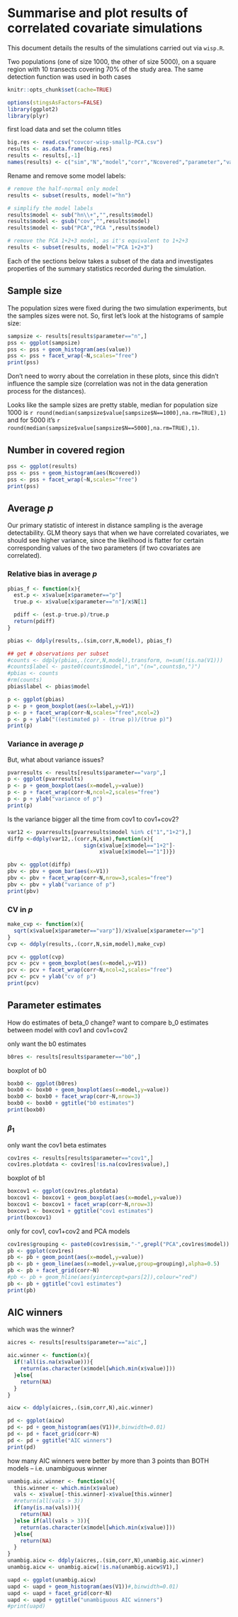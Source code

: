 Summarise and plot results of correlated covariate simulations
==============================================================

This document details the results of the simulations carried out via `wisp.R`.

Two populations (one of size 1000, the other of size 5000), on a square region with 10 transects covering 70% of the study area. The same detection function was used in both cases


```r
knitr::opts_chunk$set(cache=TRUE)
```

```r
options(stingsAsFactors=FALSE)
library(ggplot2)
library(plyr)
```

first load data and set the column titles
```r
big.res <- read.csv("covcor-wisp-smallp-PCA.csv")
results <- as.data.frame(big.res)
results <- results[,-1]
names(results) <- c("sim","N","model","corr","Ncovered","parameter","value")
```

Rename and remove some model labels:

```r
# remove the half-normal only model
results <- subset(results, model!="hn")

# simplify the model labels
results$model <- sub("hn\\+","",results$model)
results$model <- gsub("cov","",results$model)
results$model <- sub("PCA","PCA ",results$model)

# remove the PCA 1+2+3 model, as it's equivalent to 1+2+3
results <- subset(results, model!="PCA 1+2+3")
```

Each of the sections below takes a subset of the data and investigates properties of the summary statistics recorded during the simulation.

## Sample size

The population sizes were fixed during the two simulation experiments, but the samples sizes were not. So, first let's look at the histograms of sample size:

```r
sampsize <- results[results$parameter=="n",]
pss <- ggplot(sampsize)
pss <- pss + geom_histogram(aes(value))
pss <- pss + facet_wrap(~N,scales="free")
print(pss)
```

Don't need to worry about the correlation in these plots, since this didn't influence the sample size (correlation was not in the data generation process for the distances).

Looks like the sample sizes are pretty stable, median for population size 1000 is `r round(median(sampsize$value[sampsize$N==1000],na.rm=TRUE),1)` and for 5000 it's `r round(median(sampsize$value[sampsize$N==5000],na.rm=TRUE),1)`.

## Number in covered region

```r
pss <- ggplot(results)
pss <- pss + geom_histogram(aes(Ncovered))
pss <- pss + facet_wrap(~N,scales="free")
print(pss)
```


## Average $p$

Our primary statistic of interest in distance sampling is the average detectability. GLM theory says that when we have correlated covariates, we should see higher variance, since the likelihood is flatter for certain corresponding values of the two parameters (if two covariates are correlated).

### Relative bias in average $p$

```r
pbias_f <- function(x){
  est.p <- x$value[x$parameter=="p"]
  true.p <- x$value[x$parameter=="n"]/x$N[1]

  pdiff <- (est.p-true.p)/true.p
  return(pdiff)
}

pbias <- ddply(results,.(sim,corr,N,model), pbias_f)

## get # observations per subset
#counts <- ddply(pbias,.(corr,N,model),transform, n=sum(!is.na(V1)))
#counts$label <- paste0(counts$model,"\n","(n=",counts$n,")")
#pbias <- counts
#rm(counts)
pbias$label <- pbias$model
```

```r
p <- ggplot(pbias)
p <- p + geom_boxplot(aes(x=label,y=V1))
p <- p + facet_wrap(corr~N,scales="free",ncol=2)
p <- p + ylab("((estimated p) - (true p))/(true p)")
print(p)
```


### Variance in average $p$

But, what about variance issues?

```r
pvarresults <- results[results$parameter=="varp",]
p <- ggplot(pvarresults)
p <- p + geom_boxplot(aes(x=model,y=value))
p <- p + facet_wrap(corr~N,ncol=2,scales="free")
p <- p + ylab("variance of p")
print(p)
```

Is the variance bigger all the time from cov1 to cov1+cov2?

```r
var12 <- pvarresults[pvarresults$model %in% c("1","1+2"),]
diffp <-ddply(var12,.(corr,N,sim),function(x){
                        sign(x$value[x$model=="1+2"]-
                             x$value[x$model=="1"])}) 
```

```r
pbv <- ggplot(diffp)
pbv <- pbv + geom_bar(aes(x=V1))
pbv <- pbv + facet_wrap(corr~N,nrow=3,scales="free")
pbv <- pbv + ylab("variance of p")
print(pbv)
```

### CV in $p$

```r
make_cvp <- function(x){
  sqrt(x$value[x$parameter=="varp"])/x$value[x$parameter=="p"]
}
cvp <- ddply(results,.(corr,N,sim,model),make_cvp)
```

```r
pcv <- ggplot(cvp)
pcv <- pcv + geom_boxplot(aes(x=model,y=V1))
pcv <- pcv + facet_wrap(corr~N,ncol=2,scales="free")
pcv <- pcv + ylab("cv of p")
print(pcv)
```



## Parameter estimates

How do estimates of beta_0 change?
want to compare b_0 estimates between model with cov1 and cov1+cov2

only want the b0 estimates
```r
b0res <- results[results$parameter=="b0",]
```

boxplot of b0
```r
boxb0 <- ggplot(b0res)
boxb0 <- boxb0 + geom_boxplot(aes(x=model,y=value))
boxb0 <- boxb0 + facet_wrap(corr~N,nrow=3)
boxb0 <- boxb0 + ggtitle("b0 estimates")
print(boxb0)
```

### $\beta_1$


only want the cov1 beta estimates
```r
cov1res <- results[results$parameter=="cov1",]
cov1res.plotdata <- cov1res[!is.na(cov1res$value),]
```

 boxplot of b1
```r
boxcov1 <- ggplot(cov1res.plotdata)
boxcov1 <- boxcov1 + geom_boxplot(aes(x=model,y=value))
boxcov1 <- boxcov1 + facet_wrap(corr~N,nrow=3)
boxcov1 <- boxcov1 + ggtitle("cov1 estimates")
print(boxcov1)
```

only for cov1, cov1+cov2 and PCA models

```r
cov1res$grouping <- paste0(cov1res$sim,"-",grepl("PCA",cov1res$model))
pb <- ggplot(cov1res)
pb <- pb + geom_point(aes(x=model,y=value))
pb <- pb + geom_line(aes(x=model,y=value,group=grouping),alpha=0.5)
pb <- pb + facet_grid(corr~N)
#pb <- pb + geom_hline(aes(yintercept=pars[2]),colour="red")
pb <- pb + ggtitle("cov1 estimates")
print(pb)
```

## AIC winners

 which was the winner?

```r
aicres <- results[results$parameter=="aic",]

aic.winner <- function(x){
  if(!all(is.na(x$value))){
    return(as.character(x$model[which.min(x$value)]))
  }else{
    return(NA)
  }
}

aicw <- ddply(aicres,.(sim,corr,N),aic.winner)

pd <- ggplot(aicw)
pd <- pd + geom_histogram(aes(V1))#,binwidth=0.01)
pd <- pd + facet_grid(corr~N)
pd <- pd + ggtitle("AIC winners")
print(pd)
```

how many AIC winners were better by more than 3 points than BOTH
models -- i.e. unambiguous winner
```r
unambig.aic.winner <- function(x){
  this.winner <- which.min(x$value)
  vals <- x$value[-this.winner]-x$value[this.winner]
  #return(all(vals > 3))
  if(any(is.na(vals))){
    return(NA)
  }else if(all(vals > 3)){
    return(as.character(x$model[which.min(x$value)]))
  }else{
    return(NA)
  }
}
unambig.aicw <- ddply(aicres,.(sim,corr,N),unambig.aic.winner)
unambig.aicw <- unambig.aicw[!is.na(unambig.aicw$V1),]

uapd <- ggplot(unambig.aicw)
uapd <- uapd + geom_histogram(aes(V1))#,binwidth=0.01)
uapd <- uapd + facet_grid(corr~N)
uapd <- uapd + ggtitle("unambiguous AIC winners")
#print(uapd)
```


